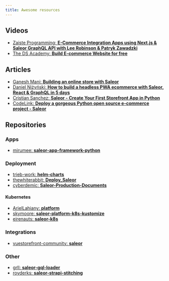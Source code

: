 ```yaml
---
title: Awesome resources
---
```


## Videos

- [Zaiste Programming: **E-Commerce Integration Apps using Next.js & Saleor GraphQL API with Lee Robinson & Patryk Zawadzki**](https://www.youtube.com/watch?v=AqqgAXgt5t8)
- [The DS Academy: **Build E-commerce Website for free**](https://www.youtube.com/watch?v=r042HAv-mBI&list=PLivoekT-KpvvgEO6mblhXnEAgj5rNx8Is)

## Articles

- [Ganesh Mani: **Building an online store with Saleor**](https://blog.logrocket.com/building-an-online-store-with-saleor/)
- [Daniel Niżyński: **How to build a headless PWA ecommerce with Saleor, React & GraphQL in 5 days**](https://pagepro.co/blog/how-to-build-a-headless-pwa-ecommerce-with-saleor-react-graphql-in-5-days/)
- [Cristian Sanchez: **Saleor - Create Your First Storefront App in Python**](https://blog.finxter.com/getting-started-with-saleor-and-first-look-at-saleors-features/)
- [CodeLink: **Deploy a gorgeous Python open source e-commerce project - Saleor**](https://codelink.ai/blog/python/deploy-a-gorgeous-python-open-source-e-commerce-project-saleor/)

## Repositories

### Apps
- [mirumee: **saleor-app-framework-python**](https://github.com/mirumee/saleor-app-framework-python)

### Deployment

- [trieb-work: **helm-charts**](https://github.com/trieb-work/helm-charts)
- [thewhiterabbit: **Deploy_Saleor**](https://github.com/thewhiterabbit/Deploy_Saleor)
- [cyberdemic: **Saleor-Production-Documents**](https://github.com/cyberdemic/Saleor-Production-Documents)

#### Kubernetes
- [ArielLahiany: **platform**](https://github.com/ArielLahiany/platform)
- [skymoore: **saleor-platform-k8s-kustomize**](https://github.com/skymoore/saleor-platform-k8s-kustomize)
- [eirenauts: **saleor-k8s**](https://github.com/eirenauts/saleor-k8s)

### Integrations
- [vuestorefront-community: **saleor**](https://github.com/vuestorefront-community/saleor)

### Other
- [grll: **saleor-gql-loader**](https://github.com/grll/saleor-gql-loader)
- [royderks: **saleor-strapi-stitching**](https://github.com/royderks/saleor-strapi-stitching)
